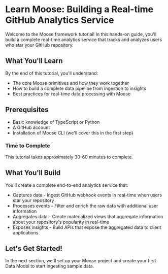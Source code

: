 
# Learn Moose: Building a Real-time GitHub Analytics Service

Welcome to the Moose framework tutorial! In this hands-on guide, you'll build a complete real-time analytics service that tracks and analyzes users who star your GitHub repository.

## What You'll Learn
By the end of this tutorial, you'll understand:
- The core Moose primitives and how they work together
- How to build a complete data pipeline from ingestion to insights
- Best practices for real-time data processing with Moose

<ZoomImg src="/GH-highlevel.svg" alt="High-level architecture diagram of the GitHub analytics service" />

## Prerequisites
- Basic knowledge of TypeScript or Python
- A GitHub account
- Installation of Moose CLI (we'll cover this in the first step)

### Time to Complete
This tutorial takes approximately 30-60 minutes to complete.

## What You'll Build
You'll create a complete end-to-end analytics service that:
- Captures data - Ingest GitHub webhook events in real-time when users star your repository
- Processes events - Filter and enrich the raw data with additional user information
- Aggregates data - Create materialized views that aggregate information about your repository's popularity in real-time
- Exposes insights - Build APIs that expose the aggregated data to client applications

<ZoomImg src="/GH-overview-detailed.svg" alt="Detailed architecture diagram showing data flow" />

## Let's Get Started!
In the next section, we'll set up your Moose project and create your first Data Model to start ingesting sample data.